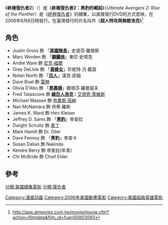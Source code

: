 {{Infobox film
| name           = 終極復仇者2
| original_name      = {{lang|en|''Ultimate Avengers 2: Rise of the Panther''}}
| image          = UA2.jpg
| caption        = 
| director       = [[Will_Meugniot|Will Meugniot]]<br />[[Dick_Sebast|Richard Sebast]]
| producer       = Bob Richardson
| screenplay     = [[Greg_Johnson_(writer)|Greg Johnson]]
| story          = [[Boyd_Kirkland|Boyd Kirkland]]<br />[[Craig_Kyle|Craig Kyle]]<br />Greg Johnson
| based on         = [[終極|終極]]，由[[Mark_Millar|Mark Millar]]與[[Bryan_Hitch|Bryan Hitch]]所作。
| starring       = 
| music          = [[Guy_Michelmore|Guy Michelmore]]
| cinematography = Tae-Ho Han
| editing        = George P. Rizkallah
| distributor    = [[獅門娛樂|獅門娛樂]]
| released       = 2006年8月8日
| runtime        = 74分鐘
| language       = 英語
| budget         = 
| gross          = 
| preceded_by    = 《[[終極復仇者|終極復仇者]]》
| followed_by    = 
}}

《'''終極復仇者2'''》（{{lang-en|''Ultimate Avengers 2''}}）或《'''終極復仇者2：黑豹的崛起'''》（''Ultimate Avengers 2: Rise of the Panther''）是《[[終極復仇者|終極復仇者]]》的續集，以直接發行DVD的方式首映，在2006年8月8日時發行。在臺灣發行的片名叫作《'''超人特攻與無敵浩克'''》<ref>http://app.atmovies.com.tw/movie/movie.cfm?action=filmdata&film_id=fuen50803093</ref>

== 角色 ==
*Justin Gross 飾 「'''[[美國隊長|美國隊長]]'''」史提芬·羅傑斯
*Marc Worden 飾 「'''[[鋼鐵俠|鋼鐵俠]]'''」東尼·史塔克
*Andre Ware 飾 [[尼克·福瑞|尼克·福爾]]
*Grey DeLisle 飾 「'''[[黃蜂女|黃蜂女]]'''」珍妮特·汎·戴茵
*Nolan North 飾 「'''[[漢克·皮姆|巨人]]'''」漢克·皮姆
*Dave Boat 飾 [[索爾_(驚奇漫畫)|雷神]]
*Olivia D'Abo 飾 「'''[[黑寡婦_(娜塔莉亞·羅曼諾娃)|黑寡婦]]'''」娜塔莎·羅曼諾夫
*Fred Tatasciore 飾 '''[[浩克_(漫畫)|綠巨人浩克]]''' / [[艾德恩·賈維斯|艾德恩·賈維斯]]
*Michael Massee 飾 [[浩克_(漫畫)|布魯斯·班納]]
*Nan McNamara 飾 貝蒂·羅斯
*James K. Ward 飾 Herr Kleiser
*Jeffrey D. Sams 飾 「'''[[黑豹_(漫畫)|黑豹]]'''」帝查拉
*Dwight Schultz 飾 [[奧丁_(漫威漫畫)|奧丁]]
*Mark Hamill 飾 Dr. Oiler
*Dave Fennoy 飾 「'''黑豹'''」帝查卡
*Susan Dalian 飾 Nakinda
*Kendre Berry 飾 帝查拉(年青)
*Chi McBride 飾 Chief Elder

==參考==
{{reflist}}

{{復仇者}}
{{漫威漫畫動畫電影}}
{{DEFAULTSORT:Ultimate Avengers 2}}
[[Category:漫威动画|Category:漫威动画]]
[[Category:2006年美國動畫電影|Category:2006年美國動畫電影]]
[[分類:美國續集電影|分類:美國續集電影]]
[[分類:復仇者|分類:復仇者]]
[[Category:美國超級英雄電影|Category:美國超級英雄電影]]